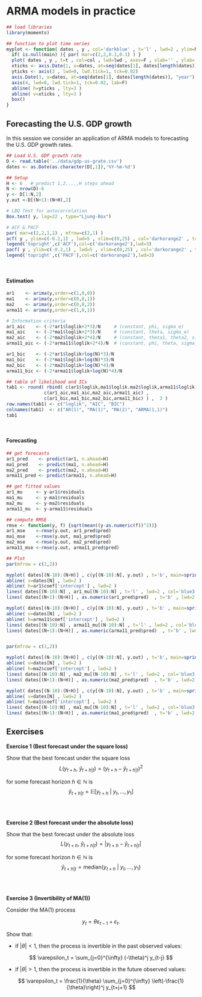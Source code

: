 # ARMA models in practice {#session05}

```r
## load libraries
library(moments)

## function to plot time series
myplot <- function( dates , y , col='darkblue' , t='l' , lwd=2 , ylim=NULL , main=NULL ){
  if( is.null(main) ){ par( mar=c(2,2,0.1,0.1) ) }
  plot( dates , y , t=t , col=col , lwd=lwd , axes=F , xlab='' , ylab='' , xaxs="i" , ylim=ylim , main=main )
  xticks <- axis.Date(1, x=dates, at=seq(dates[1], dates[length(dates)], "year") , lwd=0, lwd.tick=1, tck=0.02)
  yticks <- axis(2 , lwd=0, lwd.tick=1, tck=0.02)
  axis.Date(3, x=dates, at=seq(dates[1], dates[length(dates)], "year"), lwd=0, lwd.tick=1, tck=0.02, lab=F)
  axis(4, lwd=0, lwd.tick=1, tck=0.02, lab=F)
  abline( h=yticks , lty=3 )
  abline( v=xticks , lty=3 )
  box()
}
```


## Forecasting the U.S. GDP growth 

In this session we consider an application of ARMA models to forecasting the U.S. GDP growth rates.


```r
## Load U.S. GDP growth rate
D <- read.table('../data/gdp-us-grate.csv')
dates <- as.Date(as.character(D[,1]),'%Y-%m-%d')

## Setup 
H <- 6   # predict 1,2,...,H steps ahead
N <- nrow(D)-6
y <- D[1:N,2]
y.out <-D[(N+1):(N+H),2]
```

```r
# LBQ Test for autocorrelation
Box.test( y, lag=22 , type="Ljung-Box")

# ACF & PACF
par( mar=c(2,2,1,1) , mfrow=c(2,1) )
acf( y , ylim=c(-0.2,1) , lwd=5 , xlim=c(0,25) , col='darkorange2' , tck=0.02)
legend('topright',c('ACF'),col=c('darkorange2'),lwd=3)
pacf( y , ylim=c(-0.2,1) , lwd=5 , xlim=c(0,25) , col='darkorange2' , tck=0.02)
legend('topright',c('PACF'),col=c('darkorange2'),lwd=3)
```

<br>

#### Estimation {-}

```r
ar1    <- arima(y,order=c(1,0,0))
ma1    <- arima(y,order=c(0,0,1))
ma2    <- arima(y,order=c(0,0,2))
arma11 <- arima(y,order=c(1,0,1))

# Information criteria
ar1_aic    <- (-2*ar1$loglik+2*3)/N     # (constant, phi, sigma_e)
ma1_aic    <- (-2*ma1$loglik+2*3)/N     # (constant, theta, sigma_e)
ma2_aic    <- (-2*ma2$loglik+2*4)/N     # (constant, theta1, theta2, sigma_e)
arma11_aic <- (-2*arma11$loglik+2*4)/N  # (constant, phi, theta, sigma_e)

ar1_bic    <- (-2*ar1$loglik+log(N)*3)/N
ma1_bic    <- (-2*ma1$loglik+log(N)*3)/N
ma2_bic    <- (-2*ma2$loglik+log(N)*4)/N
arma11_bic <- (-2*arma11$loglik+log(N)*4)/N

## table of likelihood and ICs
tab1 <- round( rbind( c(ar1$loglik,ma1$loglik.ma2$loglik,arma11$loglik), 
              c(ar1_aic,ma1_aic,ma2_aic,arma11_aic) , 
              c(ar1_bic,ma1_bic,ma2_bic,arma11_bic) ) ,  3 )
row.names(tab1) <- c("loglik", "AIC", "BIC")
colnames(tab1)  <- c("AR(1)", "MA(1)", "MA(2)", "ARMA(1,1)")
tab1
```

<br>

#### Forecasting {-}

<!-- Notice that the forecasts from processes with an autoregressive components (AR(1), ARMA(1,1)) revert to the mean smoothly, while the MA processes have a non-zero forecast only for $q$ periods. That's due to the properties of the model [write down the formula for the h-step ahead forecasts here] -->

```r
## get forecasts
ar1_pred    <- predict(ar1, n.ahead=H)
ma1_pred    <- predict(ma1, n.ahead=H)
ma2_pred    <- predict(ma2, n.ahead=H)
arma11_pred <- predict(arma11, n.ahead=H)

## get fitted values
ar1_mu     <- y-ar1$residuals
ma1_mu     <- y-ma1$residuals
ma2_mu     <- y-ma2$residuals
arma11_mu  <- y-arma11$residuals

## compute RMSE
rmse <- function(y, f) {sqrt(mean((y-as.numeric(f))^2))}
ar1_mse    <-rmse(y.out, ar1_pred$pred)
ma1_mse    <-rmse(y.out, ma1_pred$pred)
ma2_mse    <-rmse(y.out, ma2_pred$pred)
arma11_mse <-rmse(y.out, arma11_pred$pred)

## Plot
par(mfrow = c(1,2))

myplot( dates[(N-10):(N+H)] , c(y[(N-10):N], y.out) , t='b', main=sprintf('AR(1) RMSE %3.3f',ar1_mse) , ylim=c(0,7) , col='darkorange' ) 
abline( v=dates[N] , lwd=2 )
abline( h=ar1$coef['intercept'] , lwd=2 )
lines( dates[(N-10):N] , ar1_mu[(N-10):N] , t='l' , lwd=2 , col='blue3' )
lines( dates[(N+1):(N+H)] , as.numeric(ar1_pred$pred)  , t='b' , lwd=2 , col='blue3' )

myplot( dates[(N-10):(N+H)] , c(y[(N-10):N], y.out) , t='b' , main=sprintf('ARMA(1,1) RMSE %3.3f',arma11_mse) , ylim=c(0,7) , col='darkorange' ) 
abline( v=dates[N] , lwd=2 )
abline( h=arma11$coef['intercept'] , lwd=2 )
lines( dates[(N-10):N] , arma11_mu[(N-10):N] , t='l' , lwd=2 , col='blue3' )
lines( dates[(N+1):(N+H)] , as.numeric(arma11_pred$pred)  , t='b' , lwd=2 , col='blue3' )


par(mfrow = c(1,2))

myplot( dates[(N-10):(N+H)] , c(y[(N-10):N], y.out) , t='b', main=sprintf('MA(2) RMSE %3.3f',ma2_mse) , ylim=c(0,7) , col='darkorange' ) 
abline( v=dates[N] , lwd=2 )
abline( h=ma2$coef['intercept'] , lwd=2 )
lines( dates[(N-10):N] , ma2_mu[(N-10):N] , t='l' , lwd=2 , col='blue3' )
lines( dates[(N+1):(N+H)] , as.numeric(ma2_pred$pred)  , t='b' , lwd=2 , col='blue3' )

myplot( dates[(N-10):(N+H)] , c(y[(N-10):N], y.out) , t='b' , main=sprintf('MA(1) RMSE %3.3f',ma1_mse) , ylim=c(0,7) , col='darkorange' ) 
abline( v=dates[N] , lwd=2 )
abline( h=ma1$coef['intercept'] , lwd=2 )
lines( dates[(N-10):N] , ma1_mu[(N-10):N] , t='l' , lwd=2 , col='blue3' )
lines( dates[(N+1):(N+H)] , as.numeric(ma1_pred$pred)  , t='b' , lwd=2 , col='blue3' )
```




## Exercises

**Exercise 1 (Best forecast under the square loss)**

Show that the best forecast under the square loss
$$
L(y_{t+h}, \ \hat{y}_{t+h|t}) = (y_{t+h}-\hat{y}_{t+h|t})^2
$$

for some forecast horizon $h \in \mathbb{N}$ is 
$$
\hat{y}_{t+h|t} = \mathbb{E} [y_{t+h} \ | \ y_t, \dots, y_1]
$$

<br>
<br>


**Exercise 2 (Best forecast under the absolute loss)**

Show that the best forecast under the absolute loss
$$
L(y_{t+h}, \ \hat{y}_{t+h|t}) = |y_{t+h}-\hat{y}_{t+h|t}|
$$

for some forecast horizon $h \in \mathbb{N}$ is 
$$
\hat{y}_{t+h|t} = \text{median}(y_{t+h}  \ | \ y_t, \dots, y_1)
$$


<br>
<br>


**Exercise 3 (Invertibility of MA(1))**

Consider the MA(1) process 

$$
y_t = \theta \varepsilon_{t-1} + \varepsilon_t.
$$

Show that:

 * if $|\theta|<1$, then the process is invertible in the past observed values:
 
 $$
 \varepsilon_t = \sum_{j=0}^{\infty} (-\theta)^j y_{t-j}
 $$

  * if $|\theta|>1$, then the process is invertible in the future observed values:
 
 $$
 \varepsilon_t = \frac{1}{\theta} \sum_{j=0}^{\infty} \left(-\frac{1}{\theta}\right)^j y_{t+j+1}
 $$

















<!-- # Blocks -->

<!-- ## Equations -->

<!-- Here is an equation. -->

<!-- \begin{equation}  -->
<!--   f\left(k\right) = \binom{n}{k} p^k\left(1-p\right)^{n-k} -->
<!--   (\#eq:binom) -->
<!-- \end{equation}  -->

<!-- You may refer to using `\@ref(eq:binom)`, like see Equation \@ref(eq:binom). -->


<!-- ## Theorems and proofs -->

<!-- Labeled theorems can be referenced in text using `\@ref(thm:tri)`, for example, check out this smart theorem \@ref(thm:tri). -->

<!-- ::: {.theorem #tri} -->
<!-- For a right triangle, if $c$ denotes the *length* of the hypotenuse -->
<!-- and $a$ and $b$ denote the lengths of the **other** two sides, we have -->
<!-- $$a^2 + b^2 = c^2$$ -->
<!-- ::: -->

<!-- Read more here <https://bookdown.org/yihui/bookdown/markdown-extensions-by-bookdown.html>. -->

<!-- ## Callout blocks -->


<!-- The R Markdown Cookbook provides more help on how to use custom blocks to design your own callouts: https://bookdown.org/yihui/rmarkdown-cookbook/custom-blocks.html -->
